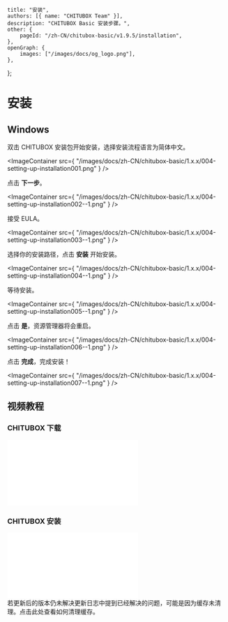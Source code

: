 	title: "安装",
	authors: [{ name: "CHITUBOX Team" }],
	description: "CHITUBOX Basic 安装步骤。",
	other: {
		pageId: "/zh-CN/chitubox-basic/v1.9.5/installation",
	},
	openGraph: {
		images: ["/images/docs/og_logo.png"],
	},
};

# 安装

## Windows

双击 CHITUBOX 安装包开始安装，选择安装流程语言为简体中文。

<ImageContainer
	src={
		"/images/docs/zh-CN/chitubox-basic/1.x.x/004-setting-up-installation001.png"
	}
/>

点击 **下一步**。

<ImageContainer
	src={
		"/images/docs/zh-CN/chitubox-basic/1.x.x/004-setting-up-installation002--1.png"
	}
/>

接受 EULA。

<ImageContainer
	src={
		"/images/docs/zh-CN/chitubox-basic/1.x.x/004-setting-up-installation003--1.png"
	}
/>

选择你的安装路径，点击 **安装** 开始安装。

<ImageContainer
	src={
		"/images/docs/zh-CN/chitubox-basic/1.x.x/004-setting-up-installation004--1.png"
	}
/>

等待安装。

<ImageContainer
	src={
		"/images/docs/zh-CN/chitubox-basic/1.x.x/004-setting-up-installation005--1.png"
	}
/>

点击 **是**，资源管理器将会重启。

<ImageContainer
	src={
		"/images/docs/zh-CN/chitubox-basic/1.x.x/004-setting-up-installation006--1.png"
	}
/>

点击 **完成**，完成安装！

<ImageContainer
	src={
		"/images/docs/zh-CN/chitubox-basic/1.x.x/004-setting-up-installation007--1.png"
	}
/>

## 视频教程

### CHITUBOX 下载

<BilibiliVideoContainer>
	<iframe
		src="//player.bilibili.com/player.html?aid=929467103&bvid=BV1EK4y1D74S&cid=305781547&page=1"
		scrolling="no"
		border="0"
		frameborder="no"
		framespacing="0"
		allowfullscreen="true"
	></iframe>
</BilibiliVideoContainer>

### CHITUBOX 安装

<BilibiliVideoContainer>
	<iframe
		src="//player.bilibili.com/player.html?aid=246902297&bvid=BV1vv411Y7yb&cid=306320802&page=1"
		scrolling="no"
		border="0"
		frameborder="no"
		framespacing="0"
		allowfullscreen="true"
	></iframe>
</BilibiliVideoContainer>

<br />

<Admonition type="note" title="注意">
	若更新后的版本仍未解决更新日志中提到已经解决的问题，可能是因为缓存未清理。点击<Link href="/zh-CN/faq/latest/chitubox-basic-faq#清除缓存">此处</Link>查看如何清理缓存。
</Admonition>
